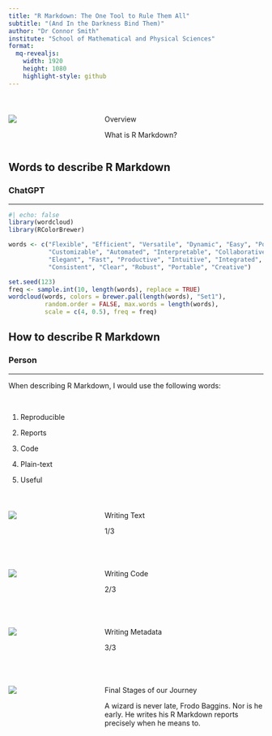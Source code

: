 ---
title: "R Markdown: The One Tool to Rule Them All"
subtitle: "(And In the Darkness Bind Them)"
author: "Dr Connor Smith"
institute: "School of Mathematical and Physical Sciences"
format: 
  mq-revealjs:
    width: 1920
    height: 1080
    highlight-style: github
---

# 

::: {.columns .v-center-container}
::: {.column width="35%"}
![](_extensions/SmithConnor/mq/MQ-diag-partial.png)
:::

::: {.column width="65%"}
[Overview]{.section-header-text}

[What is R Markdown?]{.section-subheader-text}
:::
:::

## Words to describe R Markdown

### ChatGPT

<hr size="2rem" color="#373A36">

```{r}
#| echo: false
library(wordcloud)
library(RColorBrewer)
```

```{r}
words <- c("Flexible", "Efficient", "Versatile", "Dynamic", "Easy", "Powerful", 
           "Customizable", "Automated", "Interpretable", "Collaborative", 
           "Elegant", "Fast", "Productive", "Intuitive", "Integrated", 
           "Consistent", "Clear", "Robust", "Portable", "Creative")

set.seed(123)
freq <- sample.int(10, length(words), replace = TRUE)
wordcloud(words, colors = brewer.pal(length(words), "Set1"), 
          random.order = FALSE, max.words = length(words), 
          scale = c(4, 0.5), freq = freq)
```

## How to describe R Markdown

### Person

<hr size="2rem" color="#373A36">

When describing R Markdown, I would use the following words:

<br>

1. Reproducible

2. Reports

3. Code

4. Plain-text

5. Useful

#

::: {.columns .v-center-container}
::: {.column width="35%"}
![](_extensions\SmithConnor\mq\MQ-diag-partial.png)
:::

::: {.column width="65%"}
[Writing Text]{.section-header-text}

[1/3]{.section-subheader-text}
:::
:::

#

::: {.columns .v-center-container}
::: {.column width="35%"}
![](_extensions\SmithConnor\mq\MQ-diag-partial.png)
:::

::: {.column width="65%"}
[Writing Code]{.section-header-text}

[2/3]{.section-subheader-text}
:::
:::

#

::: {.columns .v-center-container}
::: {.column width="35%"}
![](_extensions\SmithConnor\mq\MQ-diag-partial.png)
:::

::: {.column width="65%"}
[Writing Metadata]{.section-header-text}

[3/3]{.section-subheader-text}
:::
:::

#

::: {.columns .v-center-container}
::: {.column width="35%"}
![](_extensions\SmithConnor\mq\MQ-diag-partial.png)
:::

::: {.column width="65%"}
[Final Stages of our Journey]{.section-header-text}

[A wizard is never late, Frodo Baggins. Nor is he early. He writes his R Markdown reports precisely when he means to.]{.section-subheader-text}
:::
:::
